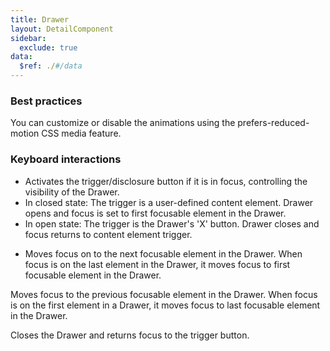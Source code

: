 ```yaml
---
title: Drawer
layout: DetailComponent
sidebar:
  exclude: true
data:
  $ref: ./#/data
---
```


### Best practices

You can customize or disable the animations using the prefers-reduced-motion CSS media feature.

### Keyboard interactions

<KeyboardControls>
<KeyboardControl keyOrCombos="Enter / Space">

- Activates the trigger/disclosure button if it is in focus, controlling the visibility of the Drawer.
- In closed state: The trigger is a user-defined content element. Drawer opens and focus is set to first focusable element in the Drawer.
- In open state: The trigger is the Drawer's 'X' button. Drawer closes and focus returns to content element trigger.

</KeyboardControl>
<KeyboardControl keyOrCombos="Tab">

- Moves focus on to the next focusable element in the Drawer. When focus is on the last element in the Drawer, it moves focus to first focusable element in the Drawer.

</KeyboardControl>
<KeyboardControl keyOrCombos="Shift + Tab">

Moves focus to the previous focusable element in the Drawer. When focus is on the first element in a Drawer, it moves focus to last focusable element in the Drawer.

</KeyboardControl>
<KeyboardControl keyOrCombos="Escape">

Closes the Drawer and returns focus to the trigger button.

</KeyboardControl>
</KeyboardControls>
